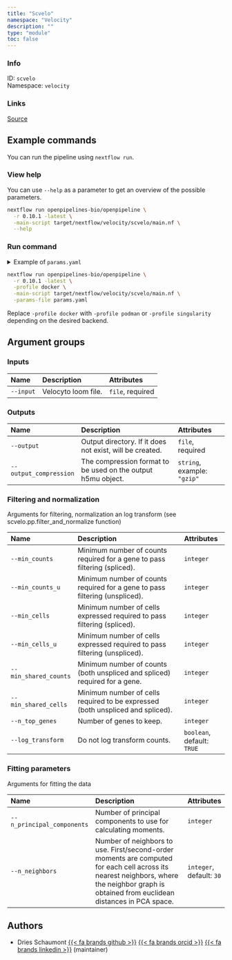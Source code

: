 ```yaml
---
title: "Scvelo"
namespace: "Velocity"
description: ""
type: "module"
toc: false
---
```


::: {.column-margin}

### Info

ID: `scvelo`  
Namespace: `velocity`

### Links
[Source](https://github.com/openpipelines-bio/openpipeline/blob/0.10.1/./src/velocity/scvelo){.btn-action .btn-sm .btn-info .btn role="button"}

:::



## Example commands

You can run the pipeline using `nextflow run`.

### View help

You can use `--help` as a parameter to get an overview of the possible parameters.

```bash
nextflow run openpipelines-bio/openpipeline \
  -r 0.10.1 -latest \
  -main-script target/nextflow/velocity/scvelo/main.nf \
  --help
```

### Run command

<details>
<summary>Example of `params.yaml`</summary>
```yaml
# Inputs
input: # please fill in - example: "path/to/file"

# Outputs
# output: "$id.$key.output.output"
# output_compression: "gzip"

# Filtering and normalization
# min_counts: 123
# min_counts_u: 123
# min_cells: 123
# min_cells_u: 123
# min_shared_counts: 123
# min_shared_cells: 123
# n_top_genes: 123
log_transform: true

# Fitting parameters
# n_principal_components: 123
n_neighbors: 30

# Nextflow input-output arguments
publish_dir: # please fill in - example: "output/"
# param_list: "my_params.yaml"
```
</details>

```bash
nextflow run openpipelines-bio/openpipeline \
  -r 0.10.1 -latest \
  -profile docker \
  -main-script target/nextflow/velocity/scvelo/main.nf \
  -params-file params.yaml
```

:::{.callout-note}
Replace `-profile docker` with `-profile podman` or `-profile singularity` depending on the desired backend.
:::

## Argument groups

### Inputs

|Name      |Description         |Attributes       |
|:---------|:-------------------|:----------------|
|`--input` |Velocyto loom file. |`file`, required |


### Outputs

|Name                   |Description                                                  |Attributes                  |
|:----------------------|:------------------------------------------------------------|:---------------------------|
|`--output`             |Output directory. If it does not exist, will be created.     |`file`, required            |
|`--output_compression` |The compression format to be used on the output h5mu object. |`string`, example: `"gzip"` |


### Filtering and normalization

Arguments for filtering, normalization an log transform (see scvelo.pp.filter_and_normalize function)


|Name                  |Description                                                                    |Attributes                 |
|:---------------------|:------------------------------------------------------------------------------|:--------------------------|
|`--min_counts`        |Minimum number of counts required for a gene to pass filtering (spliced).      |`integer`                  |
|`--min_counts_u`      |Minimum number of counts required for a gene to pass filtering (unspliced).    |`integer`                  |
|`--min_cells`         |Minimum number of cells expressed required to pass filtering (spliced).        |`integer`                  |
|`--min_cells_u`       |Minimum number of cells expressed required to pass filtering (unspliced).      |`integer`                  |
|`--min_shared_counts` |Minimum number of counts (both unspliced and spliced) required for a gene.     |`integer`                  |
|`--min_shared_cells`  |Minimum number of cells required to be expressed (both unspliced and spliced). |`integer`                  |
|`--n_top_genes`       |Number of genes to keep.                                                       |`integer`                  |
|`--log_transform`     |Do not log transform counts.                                                   |`boolean`, default: `TRUE` |


### Fitting parameters

Arguments for fitting the data


|Name                       |Description                                                                                                                                                                                 |Attributes               |
|:--------------------------|:-------------------------------------------------------------------------------------------------------------------------------------------------------------------------------------------|:------------------------|
|`--n_principal_components` |Number of principal components to use for calculating moments.                                                                                                                              |`integer`                |
|`--n_neighbors`            |Number of neighbors to use. First/second-order moments are computed for each cell across its nearest neighbors, where the neighbor graph is obtained from euclidean distances in PCA space. |`integer`, default: `30` |

## Authors


  * Dries Schaumont [{{< fa brands github >}}](https://github.com/DriesSchaumont) [{{< fa brands orcid >}}](https://orcid.org/0000-0002-4389-0440) [{{< fa brands linkedin >}}](https://linkedin.com/in/dries-schaumont) (maintainer)
